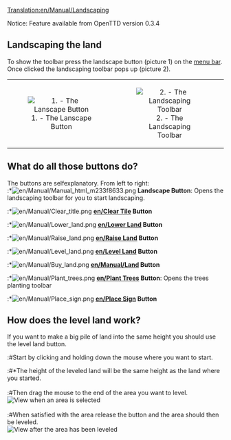 [[Translation:en/Manual/Landscaping]]
<warning>Notice: Feature available from OpenTTD version 0.3.4</warning>

==Landscaping the land==
To show the toolbar press the landscape button (picture 1) on the [[en/Manual/Game interface|menu bar]]. Once clicked the landscaping toolbar pops up (picture 2).

{| align=center
| width="50%" align="center"|[[File:en/Manual/Manual html m233f8633.png|center|frame|1. - The Lanscape Button]]
| width="50%" align="center"|[[File:en/Manual/Landscaping toolbar.png|center|frame|2. - The Landscaping Toolbar]]
|}

==What do all those buttons do?==
The buttons are selfexplanatory. From left to right:<br>
:*[[File:en/Manual/Manual html m233f8633.png]] '''Landscape Button''': Opens the landscaping toolbar for you to start landscaping.
:*[[File:en/Manual/Clear title.png]] '''[[en/Clear Tile]] Button'''
:*[[File:en/Manual/Lower land.png]] '''[[en/Lower Land]] Button'''
:*[[File:en/Manual/Raise land.png]] '''[[en/Raise Land]] Button'''
:*[[File:en/Manual/Level land.png]] '''[[en/Level Land]] Button'''
:*[[File:en/Manual/Buy land.png]] '''[[en/Manual/Land]] Button'''
:*[[File:en/Manual/Plant trees.png]] '''[[en/Plant Trees]] Button''': Opens the trees planting toolbar
:*[[File:en/Manual/Place sign.png]] '''[[en/Place Sign]] Button'''

==How does the level land work?==
If you want to make a big pile of land into the same height you should use the level land button.

:#Start by clicking and holding down the mouse where you want to start.
:#*The height of the leveled land will be the same height as the land where you started.<br><br>
:#Then drag the mouse to the end of the area you want to level.<br>[[File:en/Manual/Level land before.png|center|frame|View when an area is selected]]<br><br>
:#When satisfied with the area release the button and the area should then be leveled.<br>[[File:en/Manual/Level land after.png|center|frame|View after the area has been leveled]]